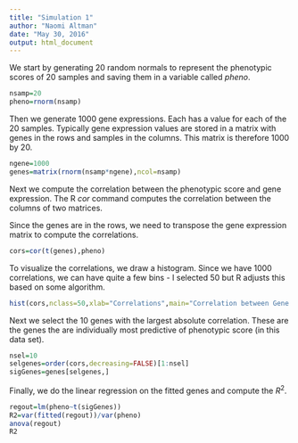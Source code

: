 ```yaml
---
title: "Simulation 1"
author: "Naomi Altman"
date: "May 30, 2016"
output: html_document
---
```


We start by generating 20 random normals to represent the phenotypic scores of 20 samples and saving them in a variable called *pheno*.

```r
nsamp=20
pheno=rnorm(nsamp)
```

Then we generate 1000 gene expressions.  Each has a value for each of the 20 samples.  Typically gene expression values are stored in a matrix with genes in the rows and samples in the columns.  This matrix is therefore 1000 by 20.

```r
ngene=1000
genes=matrix(rnorm(nsamp*ngene),ncol=nsamp)
```

Next we compute the correlation between the phenotypic score and gene expression.  The R *cor* command computes the correlation between the columns of two matrices.

Since the genes are in the rows, we need to transpose the gene expression matrix to compute the correlations.

```r
cors=cor(t(genes),pheno)
```

To visualize the correlations, we draw a histogram.  Since we have 1000 correlations, we can have quite a few bins - I selected 50 but R adjusts this based on some algorithm.

```r
hist(cors,nclass=50,xlab="Correlations",main="Correlation between Gene Expression and Phenotype")
```

Next we select the 10 genes with the largest absolute correlation.  These are the genes the are individually most predictive of phenotypic score (in this data set).

```r
nsel=10
selgenes=order(cors,decreasing=FALSE)[1:nsel]
sigGenes=genes[selgenes,]
```

Finally, we do the linear regression on the fitted genes and compute the $R^2$.

```r
regout=lm(pheno~t(sigGenes))
R2=var(fitted(regout))/var(pheno)
anova(regout)
R2
```
